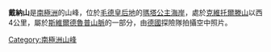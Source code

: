 {{coord|72|22|S|0|40|E|source:GNIS|display=title}}

'''戴納山'''是[[南極洲|南極洲]]的山峰，位於[[毛德皇后地|毛德皇后地]]的[[瑪塔公主海岸|瑪塔公主海岸]]，處於[[克維托爾滕山|克維托爾滕山]]以西4公里，屬於[[斯維爾德魯普山脈|斯維爾德魯普山脈]]的一部分，由[[德國|德國]]探險隊拍攝空中照片。

{{Antarctica-geo-stub}}
[[Category:南極洲山峰|Category:南極洲山峰]]